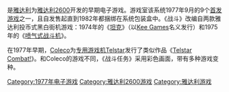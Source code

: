 {{NoteTA
| G1=Games
}}{{Infobox VG
| title = 战斗任务
| english = Combat
| image = Image:Combat (1977) Boxart.jpg
| caption= 封面
| developer = [[雅达利|雅达利]]
| publisher = 雅达利
| designer = 史蒂夫·迈耶<br />Joe Decuir<br>[[拉里·卡普兰|拉里·卡普兰]]<br>拉里·瓦格纳<small>（项目经理）</small>
| released = {{vgrelease|NA|1977年|EU|1978年}}
| genre = [[Shoot_'em_up|多方向射击]]
| modes = [[多人电子游戏|多人]]
| platforms = [[雅达利2600|雅达利2600]]
}}

{{Vgname|战斗任务|en=Combat}}是[[雅达利|雅达利]]为[[雅达利2600|雅达利2600]]开发的早期电子游戏。游戏室该系统1977年9月的9个[[首发游戏|首发游戏]]之一，且自发售起直到1982年都捆绑在系统包装盒中。《战斗》改编自两款雅达利投币式黑白街机游戏：1974年的《[[坦克_(游戏)|坦克]]》（以[[Kee_Games|Kee Games]]名义发行）和1975年的《[[喷气式战斗机_(游戏)|喷气式战斗机]]》。

在1977年早期，[[Coleco|Coleco]]为[[专用游戏机|专用游戏机]][[Coleco_Telstar|Telstar]]发行了类似作品《[[Telstar_Combat!|Telstar Combat!]]》。和Coleco的游戏不同，《战斗任务》采用彩色画面，带有多种游戏变种。

{{DEFAULTSORT:Combat}}
[[Category:1977年电子游戏|Category:1977年电子游戏]]
[[Category:雅达利2600游戏|Category:雅达利2600游戏]]
[[Category:雅达利游戏|Category:雅达利游戏]]

{{shooter-videogame-stub}}